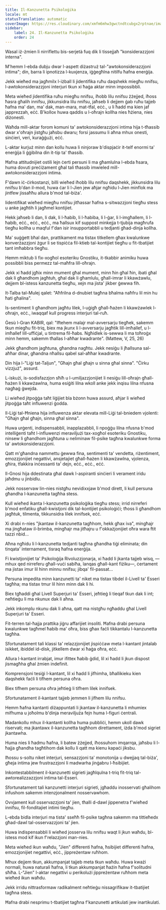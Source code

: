 ```yaml
---
title: Il-Kanzunetta Psikoloġika
locale: mt
statusTranslation: automatic
coverImage: https://res.cloudinary.com/xmfm6mhw3gwctndtcubgx2rptnae/image/upload/v1740468922/small_cover_tratado_de_psicologia_revolucionaria_a4c0dca4e0.webp
sidebar:
    label: 24. Il-Kanzunetta Psikoloġika
    order: 24
---
```

Wasal iż-żmien li nirriflettu bis-serjetà fuq dik li tissejjaħ "konsiderazzjoni interna".

M'hemm l-ebda dubju dwar l-aspett diżastruż tal-"awtokonsiderazzjoni intima"; din, barra li ipnotizza l-kuxjenza, iġġegħlna nitilfu ħafna enerġija.

Jekk wieħed ma jagħmilx l-iżball li jidentifika ruħu daqshekk miegħu nnifsu, l-awtokonsiderazzjoni interjuri tkun xi ħaġa aktar minn impossibbli.

Meta wieħed jidentifika ruħu miegħu nnifsu, iħobb lilu nnifsu żżejjed, iħoss ħasra għalih innifsu, jikkunsidra lilu nnifsu, jaħseb li dejjem ġab ruħu tajjeb ħafna ma' dan, ma' dak, man-mara, mat-tfal, eċċ., u li ħadd ma kien jaf japprezzah, eċċ. B'kollox huwa qaddis u l-oħrajn kollha nies ħżiena, nies diżonesti.

Waħda mill-aktar forom komuni ta' awtokonsiderazzjoni intima hija t-tħassib dwar x'oħrajn jistgħu jaħsbu dwaru; forsi jassumu li aħna mhux onesti, sinċieri, veri, kuraġġużi, eċċ.

L-aktar kurjuż minn dan kollu huwa li ninjoraw b'dispjaċir it-telf enormi ta' enerġija li ġġibilna din it-tip ta' tħassib.

Ħafna attitudnijiet ostili lejn ċerti persuni li ma għamlulna l-ebda ħsara, huma dovuti preċiżament għal tali tħassib imwieled mill-awtokonsiderazzjoni intima.

F'dawn iċ-ċirkostanzi, billi wieħed iħobb lilu nnifsu daqshekk, jikkunsidra lilu nnifsu b'dan il-mod, huwa ċar li l-Jien jew aħjar ngħidu l-Jien minflok ma jintfew jissaħħu allura b'mod tal-biża'.

Iidentifikat wieħed miegħu nnifsu jitħassar ħafna s-sitwazzjoni tiegħu stess u anke jagħtih li jagħmel kontijiet.

Hekk jaħseb li dan, li dak, li l-ħabib, li l-ħabiba, li l-ġar, li l-imgħallem, li l-ħabib, eċċ., eċċ., eċċ., ma ħallsux kif suppost minkejja t-tjubija magħrufa tiegħu kollha u maqful f'dan isir insupportabbli u tedjanti għad-dinja kollha.

Ma' suġġett bħal dan, prattikament ma tistax titkellem għax kwalunkwe konverżazzjoni żgur li se tispiċċa fil-ktieb tal-kontijiet tiegħu u fit-tbatijiet tant imħabbra tiegħu.

Hemm miktub li fix-xogħol esoteriku Gnostiku, it-tkabbir animiku huwa possibbli biss permezz tal-maħfra lill-oħrajn.

Jekk xi ħadd jgħix minn mument għal mument, minn ħin għal ħin, ibati għal dak li għandhom jagħtuh, għal dak li għamlulu, għall-imrar li kkawżawlu, dejjem bl-istess kanzunetta tiegħu, xejn ma jista' jikber ġewwa fih.

It-Talba tal-Mulej qalet: "Aħfrilna d-dnubiet tagħna bħalma naħfru lil min hu ħati għalina".

Is-sentiment li għandhom jagħtu lilek, l-uġigħ għall-ħażen li kkawżawlek l-oħrajn, eċċ., iwaqqaf kull progress interjuri tal-ruħ.

Ġesù l-Gran KABIR, qal: "Iftehem malajr mal-avversarju tiegħek, sakemm tkun miegħu fit-triq, biex ma jkunx li l-avversarju jagħtik lill-imħallef, u l-imħallef lill-uffiċjal, u tintrema fil-ħabs. Ngħidlek is-sewwa li ma toħroġx minn hemm, sakemm tħallas l-aħħar kwadrante". (Mattew, V, 25, 26)

Jekk għandhom jagħtuna, għandna nagħtu. Jekk nesiġu li jħallsuna sal-aħħar dinar, għandna nħallsu qabel sal-aħħar kwadrante.

Din hija l-"Liġi tat-Taljun", "Għajn għal għajn u sinna għal sinna". "Ċirku vizzjuż", assurd.

L-iskużi, is-sodisfazzjon sħiħ u l-umiljazzjonijiet li nesiġu lill-oħrajn għall-ħażen li kkawżawlna, huma esiġiti lilna wkoll anke jekk inqisu lilna nfusna nagħaġ ġwejda.

Li wieħed jitpoġġa taħt liġijiet bla bżonn huwa assurd, aħjar li wieħed jitpoġġa taħt influwenzi ġodda.

Il-Liġi tal-Ħniena hija influwenza aktar elevata mill-Liġi tal-bniedem vjolenti: "Għajn għal għajn, sinna għal sinna".

Huwa urġenti, indispensabbli, inapplazabbli, li npoġġu lilna nfusna b'mod intelliġenti taħt l-influwenzi meraviljużi tax-xogħol esoteriku Gnostiku, ninsew li għandhom jagħtuna u neliminaw fil-psike tagħna kwalunkwe forma ta' awtokonsiderazzjoni.

Qatt m'għandna nammettu ġewwa fina, sentimenti ta' vendetta, riżentiment, emozzjonijiet negattivi, ansjetajiet għall-ħażen li kkawżawlna, vjolenza, għira, tfakkira inċessanti ta' dejn, eċċ., eċċ., eċċ.

Il-Gnosi hija ddestinata għal dawk l-aspiranti sinċieri li verament iridu jaħdmu u jinbidlu.

Jekk nosservaw lin-nies nistgħu nevidixxjaw b'mod dirett, li kull persuna għandha l-kanzunetta tagħha stess.

Kull wieħed ikanta l-kanzunetta psikoloġika tiegħu stess; irrid nirreferi b'mod enfatiku għall-kwistjoni dik tal-kontijiet psikoloġiċi; tħoss li għandhom jagħtuk, tilmenta, tikkunsidra lilek innifsek, eċċ.

Xi drabi n-nies "jkantaw il-kanzunetta tagħhom, hekk għax iva", mingħajr ma jingħataw il-brimba, mingħajr ma jitħajru u f'okkażjonijiet oħra wara ftit tazzi nbid...

Aħna ngħidu li l-kanzunetta tedjanti tagħna għandha tiġi eliminata; din tinqata' internament, tisraq ħafna enerġija.

Fi kwistjonijiet ta' Psikoloġija Rivoluzzjonarja, xi ħadd li jkanta tajjeb wisq, —mhux qed nirreferu għall-vuċi sabiħa, lanqas għall-kant fiżiku—, ċertament ma jistax imur lil hinn minnu nnifsu; jibqa' fil-passat...

Persuna impedita minn kanzunetti ta' niket ma tistax tibdel il-Livell ta' Esseri tagħha; ma tistax tmur lil hinn minn dak li hi.

Biex tgħaddi għal Livell Superjuri ta' Esseri, jeħtieġ li tieqaf tkun dak li int; neħtieġu li ma nkunux dak li aħna.

Jekk inkomplu nkunu dak li aħna, qatt ma nistgħu ngħaddu għal Livell Superjuri ta' Esseri.

Fit-terren tal-ħajja prattika jiġru affarijiet insoliti. Ħafna drabi persuna kwalunkwe tagħmel ħabib ma' oħra, biss għax faċli tikkantalu l-kanzunetta tagħha.

Sfortunatament tali klassi ta' relazzjonijiet jispiċċaw meta l-kantant jintalab isikket, ibiddel id-disk, jitkellem dwar xi ħaġa oħra, eċċ.

Allura l-kantant irrabjat, imur ifittex ħabib ġdid, lil xi ħadd li jkun dispost jismagħha għal żmien indefinit.

Komprensjoni tesiġi l-kantant, lil xi ħadd li jifhimha, bħallikieku kien daqshekk faċli li tifhem persuna oħra.

Biex tifhem persuna oħra jeħtieġ li tifhem lilek innifsek.

Sfortunatament il-kantant tajjeb jemmen li jifhem lilu nnifsu.

Hemm ħafna kantanti diżappuntati li jkantaw il-kanzunetta li mhumiex mifhuma u joħolmu b'dinja meraviljuża fejn huma l-figuri ċentrali.

Madankollu mhux il-kantanti kollha huma pubbliċi, hemm ukoll dawk riservati; ma jkantawx il-kanzunetta tagħhom direttament, iżda b'mod sigriet jkantawha.

Huma nies li ħadmu ħafna, li batew żżejjed, iħossuhom imqarrqa, jaħsbu li l-ħajja għandha tagħtihom dak kollu li qatt ma kienu kapaċi jiksbu.

Iħossu s-soltu niket interjuri, sensazzjoni ta' monotonija u dwejjaq tal-biża', għeja intima jew frustrazzjoni li madwarha jinġabru l-ħsibijiet.

Inkontestabbilment il-kanzunetti sigrieti jagħlqulna t-triq fit-triq tal-awtorealizzazzjoni intima tal-Esseri.

Sfortunatament tali kanzunetti interjuri sigrieti, jgħaddu inosservati għalihom infushom sakemm intenzjonalment nosservawhom.

Ovvjament kull osservazzjoni ta' jien, tħalli d-dawl jippenetra f'wieħed innifsu, fil-fonditajiet intimi tiegħu.

L-ebda bidla interjuri ma tista' sseħħ fil-psike tagħna sakemm ma tittieħedx għad-dawl tal-osservazzjoni ta' jien.

Huwa indispensabbli li wieħed josserva lilu nnifsu waqt li jkun waħdu, bl-istess mod kif ikun f'relazzjoni man-nies.

Meta wieħed ikun waħdu, "Jien" differenti ħafna, ħsibijiet differenti ħafna, emozzjonijiet negattivi, eċċ., jippreżentaw ruħhom.

Mhux dejjem tkun, akkumpanjat tajjeb meta tkun waħdu. Huwa kważi normali, huwa naturali ħafna, li tkun akkumpanjat ħażin ħafna f'solitudni sħiħa. L-"Jien" l-aktar negattivi u perikolużi jippreżentaw ruħhom meta wieħed ikun waħdu.

Jekk irridu nittrasformaw radikalment neħtieġu nissagrifikaw it-tbatijiet tagħna stess.

Ħafna drabi nesprimu t-tbatijiet tagħna f'kanzunetti artikulati jew inartikulati.


